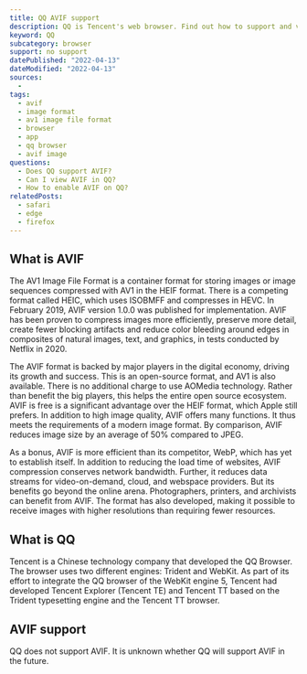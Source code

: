 ```yaml
---
title: QQ AVIF support
description: QQ is Tencent's web browser. Find out how to support and view AVIF images.
keyword: QQ
subcategory: browser
support: no support
datePublished: "2022-04-13"
dateModified: "2022-04-13"
sources:
  -
tags:
  - avif
  - image format
  - av1 image file format
  - browser
  - app
  - qq browser
  - avif image
questions:
  - Does QQ support AVIF?
  - Can I view AVIF in QQ?
  - How to enable AVIF on QQ?
relatedPosts:
  - safari
  - edge
  - firefox
---
```


## What is AVIF

The AV1 Image File Format is a container format for storing images or image sequences compressed with AV1 in the HEIF format. There is a competing format called HEIC, which uses ISOBMFF and compresses in HEVC. In February 2019, AVIF version 1.0.0 was published for implementation. AVIF has been proven to compress images more efficiently, preserve more detail, create fewer blocking artifacts and reduce color bleeding around edges in composites of natural images, text, and graphics, in tests conducted by Netflix in 2020.

The AVIF format is backed by major players in the digital economy, driving its growth and success. This is an open-source format, and AV1 is also available. There is no additional charge to use AOMedia technology. Rather than benefit the big players, this helps the entire open source ecosystem. AVIF is free is a significant advantage over the HEIF format, which Apple still prefers. In addition to high image quality, AVIF offers many functions. It thus meets the requirements of a modern image format. By comparison, AVIF reduces image size by an average of 50% compared to JPEG.

As a bonus, AVIF is more efficient than its competitor, WebP, which has yet to establish itself. In addition to reducing the load time of websites, AVIF compression conserves network bandwidth. Further, it reduces data streams for video-on-demand, cloud, and webspace providers. But its benefits go beyond the online arena. Photographers, printers, and archivists can benefit from AVIF. The format has also developed, making it possible to receive images with higher resolutions than requiring fewer resources.

## What is QQ

Tencent is a Chinese technology company that developed the QQ Browser. The browser uses two different engines: Trident and WebKit. As part of its effort to integrate the QQ browser of the WebKit engine 5, Tencent had developed Tencent Explorer (Tencent TE) and Tencent TT based on the Trident typesetting engine and the Tencent TT browser.

## AVIF support

QQ does not support AVIF. It is unknown whether QQ will support AVIF in the future.
